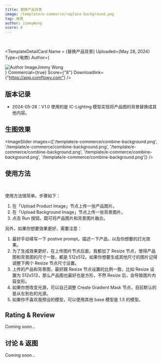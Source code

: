 ```yaml
---
title: 替换产品背景
image: /template/e-commerce/replace-background.png
tag: 电商
author: JimmyWong
score: 8
---
```



<br/>

<TemplateDetailCard 
  Name = {<span>替换产品背景</span>}
  Uploaded={<span>May 28, 2024</span>}
  Type={<span>电商</span>}
  Author={<div className="flex" ><img src="/author.jpg" alt="Author Image" className="mr-2 ml-1 size-5 rounded-full" /><span>Jimmy Wong</span></div>}
  Commercial={true}
  Score={"8"}
  Downloadlink={"https://app.comflowy.com"}
/>

## 版本记录

* 2024-05-28：V1.0 使用的是 IC-Lighting 模型实现将产品图的背景替换成其他内容。

## 生图效果

<ImageSlider images={['/template/e-commerce/combine-background.png', '/template/e-commerce/combine-background.png', '/template/e-commerce/combine-background.png', '/template/e-commerce/combine-background.png', '/template/e-commerce/combine-background.png']} />

## 使用方法

<br/>
<PhotoProvider>
  <PhotoView src="/template/e-commerce/001.png">
    <img src="/template/e-commerce/001.png" alt="" className='rounded-lg'/>
  </PhotoView>
</PhotoProvider>

使用方法很简单。步骤如下：
1. 在「Upload Product Image」节点上传一张产品图片。
2. 在「Upload Background Image」节点上传一张背景图片。
3. 点击 Run 按钮。既可将产品图片和背景图片融合。

另外，如果你想要效果更好，需要注意：
1. 最好手动填写一下 postive prompt。描述一下产品，以及你想要的灯光效果。
2. 为了生成效果更好，在上传图片节点后面，我都加了 Resize 节点，使得产品图和背景图的尺寸一致，都是 512x512。如果你想要生成其他尺寸的图片记得调整下两个 Resize 节点尺寸设置。
3. 上传的产品和背景图，最好跟 Resize 节点设置的比例一致，比如 Resize 设置为 512x512，那么产品图也最好也是方形，不然 Resize 后，会导致图片内容变形。
4. 如果你想改变光源，可以自己调整 Create Gradient Mask 节点，目前默认的是从左到右的光源。
5. 如果你不喜欢我预设的模型，可以使用其他 base 模型是 1.5 的模型。

## Rating & Review

Coming soon...

## 讨论 & 返图

Coming soon...